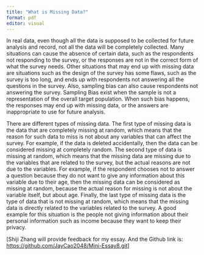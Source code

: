 ```yaml
---
title: "What is Missing Data?"
format: pdf
editor: visual
---
```


In real data, even though all the data is supposed to be collected for future analysis and record, not all the data will be completely collected. Many situations can cause the absence of certain data, such as the respondents not responding to the survey, or the responses are not in the correct form of what the survey needs. Other situations that may end up with missing data are situations such as the design of the survey has some flaws, such as the survey is too long, and ends up with respondents not answering all the questions in the survey. Also, sampling bias can also cause respondents not answering the survey. Sampling Bias exist when the sample is not a representation of the overall target population. When such bias happens, the responses may end up with missing data, or the answers are inappropriate to use for future analysis. 

There are different types of missing data. The first type of missing data is the data that are completely missing at random, which means that the reason for such data to miss is not about any variables that can affect the survey. For example, if the data is deleted accidentally, then the data can be considered missing at completely random. The second type of data is missing at random, which means that the missing data are missing due to the variables that are related to the survey, but the actual reasons are not due to the variables. For example, if the respondent chooses not to answer a question because they do not want to give any information about this variable due to their age, then the missing data can be considered as missing at random, because the actual reason for missing is not about the variable itself, but about age. Finally, the last type of missing data is the type of data that is not missing at random, which means that the missing data is directly related to the variables related to the survey. A good example for this situation is the people not giving information about their personal information such as income because they want to keep their privacy. 

\[Shiji Zhang will provide feedback for my essay. And the Github link is: <https://github.com/JayCao2048/Mini-Essay8.git>\]
